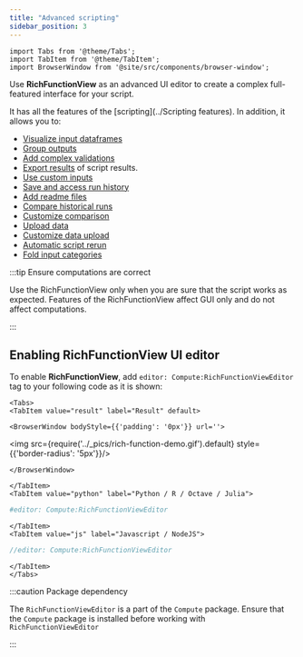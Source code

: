 ```yaml
---
title: "Advanced scripting"
sidebar_position: 3
---
```


```mdx-code-block
import Tabs from '@theme/Tabs';
import TabItem from '@theme/TabItem';
import BrowserWindow from '@site/src/components/browser-window';
```

Use **RichFunctionView** as an advanced UI editor to create a complex full-featured interface for your script.

It has all the features of the [scripting](../Scripting features). In addition, it allows you to:

- [Visualize input dataframes](./adding-input-dataframe-viewers.mdx)
- [Group outputs](./grouping-outputs.mdx)
- [Add complex validations](./validating-inputs.mdx)
- [Export results](./exporting-to-a-file.mdx) of script results.
- [Use custom inputs](./using-custom-inputs.mdx)
- [Save and access run history](./history.mdx)
- [Add readme files](./adding-readme.mdx)
- [Compare historical runs](./runs-comparison.mdx)
- [Customize comparison](./customize-comparison.mdx)
- [Upload data](./upload-experimental-data.mdx)
- [Customize data upload](./customize-data-upload.mdx)
- [Automatic script rerun](./automatic-rerun.mdx)
- [Fold input categories](./folded-categories.mdx)

:::tip Ensure computations are correct

Use the RichFunctionView only when you are sure that the script works as expected.
Features of the RichFunctionView affect GUI only and do not affect computations.

:::

## Enabling RichFunctionView UI editor

To enable **RichFunctionView**, add `editor: Compute:RichFunctionViewEditor` tag
to your following code as it is shown:

```mdx-code-block
<Tabs>
<TabItem value="result" label="Result" default>
```

```mdx-code-block
<BrowserWindow bodyStyle={{'padding': '0px'}} url=''>
```

<img src={require('../_pics/rich-function-demo.gif').default} style={{'border-radius': '5px'}}/>

```mdx-code-block
</BrowserWindow>
```

```mdx-code-block
</TabItem>
<TabItem value="python" label="Python / R / Octave / Julia">
```

```python title="Your script header"
#editor: Compute:RichFunctionViewEditor
```

```mdx-code-block
</TabItem>
<TabItem value="js" label="Javascript / NodeJS">
```

```javascript title="Your script header"
//editor: Compute:RichFunctionViewEditor
```

```mdx-code-block
</TabItem>
</Tabs>
```

:::caution Package dependency

The `RichFunctionViewEditor` is a part of the `Compute` package.
Ensure that the `Compute` package is installed before working with `RichFunctionViewEditor`

:::